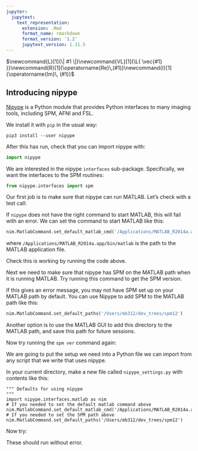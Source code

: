 ```yaml
---
jupyter:
  jupytext:
    text_representation:
      extension: .Rmd
      format_name: rmarkdown
      format_version: '1.2'
      jupytext_version: 1.11.5
---
```


$\newcommand{L}[1]{\| #1 \|}\newcommand{VL}[1]{\L{ \vec{#1} }}\newcommand{R}[1]{\operatorname{Re}\,(#1)}\newcommand{I}[1]{\operatorname{Im}\, (#1)}$

## Introducing nipype

[Nipype](http://nipy.org/nipype) is a Python module that provides Python interfaces to many imaging
tools, including SPM, AFNI and FSL.

We install it with `pip` in the usual way:

```
pip3 install --user nipype
```

After this has run, check that you can import nipype with:

```python
import nipype
```

We are interested in the nipype `interfaces` sub-package.  Specifically, we
want the interfaces to the SPM routines:

```python
from nipype.interfaces import spm
```

Our first job is to make sure that nipype can run MATLAB. Let’s check with a
test call:

If `nipype` does not have the right command to start MATLAB, this will fail
with an error. We can set the command to start MATLAB like this:

```python
nim.MatlabCommand.set_default_matlab_cmd('/Applications/MATLAB_R2014a.app/bin/matlab')
```

where `/Applications/MATLAB_R2014a.app/bin/matlab` is the path to the MATLAB
application file.

Check this is working by running the code above.

Next we need to make sure that nipype has SPM on the MATLAB path when it
is running MATLAB. Try running this command to get the SPM version.

If this gives an error message, you may not have SPM set up on your MATLAB
path by default. You can use Nipype to add SPM to the MATLAB path like this:

```python
nim.MatlabCommand.set_default_paths('/Users/mb312/dev_trees/spm12')
```

Another option is to use the MATLAB GUI to add this directory to the MATLAB
path, and save this path for future sessions.

Now try running the `spm ver` command again:

We are going to put the setup we need into a Python file we can import from
any script that we write that uses nipype.

In your current directory, make a new file called `nipype_settings.py` with
contents like this:

```
""" Defaults for using nipype
"""
import nipype.interfaces.matlab as nim
# If you needed to set the default matlab command above
nim.MatlabCommand.set_default_matlab_cmd('/Applications/MATLAB_R2014a.app/bin/matlab')
# If you needed to set the SPM path above
nim.MatlabCommand.set_default_paths('/Users/mb312/dev_trees/spm12')
```

Now try:

These should run without error.

<!-- vim:ft=rst -->
<!-- Course -->
<!-- BIC -->
<!-- Python distributions -->
<!-- Version control -->
<!-- Editors -->
<!-- Python and common libraries -->
<!-- IPython -->
<!-- Virtualenv and helpers -->
<!-- Pypi and packaging -->
<!-- Mac development -->
<!-- Windows development -->
<!-- Nipy and friends -->
<!-- FMRI datasets -->
<!-- Languages -->
<!-- Imaging software -->
<!-- Installation -->
<!-- Tutorials -->
<!-- MB tutorials -->
<!-- Ideas -->
<!-- Psych-214 -->
<!-- People -->
<!-- Licenses -->
<!-- Neuroimaging stuff -->
<!-- OpenFMRI projects -->
<!-- Unix -->
<!-- Substitutions -->
